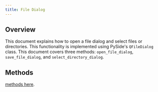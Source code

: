 ```yaml
---
title: File Dialog
---
```


## Overview

This document explains how to open a file dialog and select files or directories. This functionality is implemented using PySide's `QFileDialog` class. This document covers three methods: `open_file_dialog`, `save_file_dialog`, and `select_directory_dialog`.

## Methods

[methods here](/docs/api/pyloid/pyloid#file-dialogs).